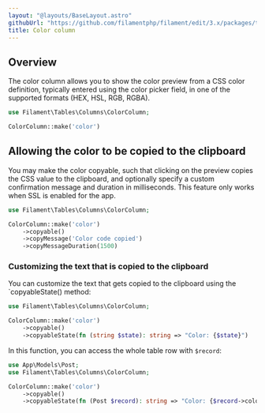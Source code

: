 ```yaml
---
layout: "@layouts/BaseLayout.astro"
githubUrl: "https://github.com/filamentphp/filament/edit/3.x/packages/tables/docs/03-columns/05-color.md"
title: Color column
---
```


## Overview

The color column allows you to show the color preview from a CSS color definition, typically entered using the color picker field, in one of the supported formats (HEX, HSL, RGB, RGBA).

```php
use Filament\Tables\Columns\ColorColumn;

ColorColumn::make('color')
```

<AutoScreenshot name="tables/columns/color/simple" alt="Color column" version="3.x" />

## Allowing the color to be copied to the clipboard

You may make the color copyable, such that clicking on the preview copies the CSS value to the clipboard, and optionally specify a custom confirmation message and duration in milliseconds. This feature only works when SSL is enabled for the app.

```php
use Filament\Tables\Columns\ColorColumn;

ColorColumn::make('color')
    ->copyable()
    ->copyMessage('Color code copied')
    ->copyMessageDuration(1500)
```

<AutoScreenshot name="tables/columns/color/copyable" alt="Color column with a button to copy it" version="3.x" />

### Customizing the text that is copied to the clipboard

You can customize the text that gets copied to the clipboard using the `copyableState() method:

```php
use Filament\Tables\Columns\ColorColumn;

ColorColumn::make('color')
    ->copyable()
    ->copyableState(fn (string $state): string => "Color: {$state}")
```

In this function, you can access the whole table row with `$record`:

```php
use App\Models\Post;
use Filament\Tables\Columns\ColorColumn;

ColorColumn::make('color')
    ->copyable()
    ->copyableState(fn (Post $record): string => "Color: {$record->color}")
```
